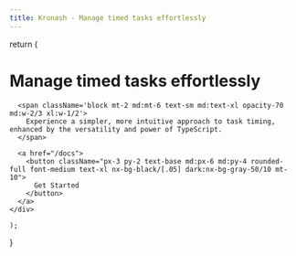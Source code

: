 ```yaml
---
title: Kronash - Manage timed tasks effortlessly
---
```



  return (
    <div className="max-w-[90rem] px-[max(env(safe-area-inset-right),1.5rem)] h-[calc(100vh-64px-157px)] mx-auto py-6 md:py-14">
      <h1 className="text-3xl md:text-7xl font-bold xl:w-1/2">Manage timed tasks effortlessly</h1>

      <span className='block mt-2 md:mt-6 text-sm md:text-xl opacity-70 md:w-2/3 xl:w-1/2'>
        Experience a simpler, more intuitive approach to task timing, enhanced by the versatility and power of TypeScript.
      </span>

      <a href="/docs">
        <button className="px-3 py-2 text-base md:px-6 md:py-4 rounded-full font-medium text-xl nx-bg-black/[.05] dark:nx-bg-gray-50/10 mt-10">
          Get Started
        </button>
      </a>
    </div>

    );

}


